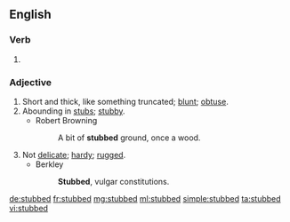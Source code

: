 ==English==

===Verb===
{{head|en}}

# {{en-past of|stub}}

===Adjective===
{{en-adj}}

# Short and thick, like something truncated; [[blunt]]; [[obtuse]].
# Abounding in [[stub]]s; [[stubby]].
#* Robert Browning
#*: A bit of '''stubbed''' ground, once a wood.
# Not [[delicate]]; [[hardy]]; [[rugged]].
#* Berkley
#*: '''Stubbed''', vulgar constitutions.

[[de:stubbed]]
[[fr:stubbed]]
[[mg:stubbed]]
[[ml:stubbed]]
[[simple:stubbed]]
[[ta:stubbed]]
[[vi:stubbed]]